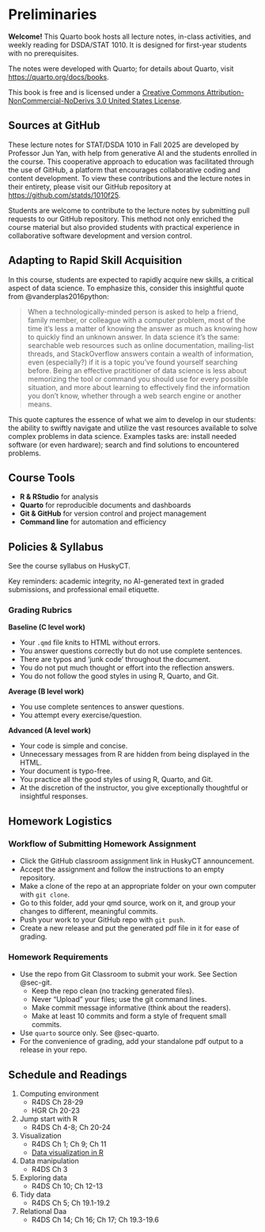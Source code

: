 # Preliminaries {.unnumbered}


::: callout-tip
**Welcome!** This Quarto book hosts all lecture notes,
in-class activities, and weekly reading for DSDA/STAT 1010.
It is designed for first-year students with no prerequisites.
:::


The notes were developed with Quarto; for details about Quarto, visit
<https://quarto.org/docs/books>.


This book is free and is licensed under a [Creative Commons
Attribution-NonCommercial-NoDerivs 3.0 United States License](http://creativecommons.org/licenses/by-nc-nd/3.0/us/).

## Sources at GitHub
These lecture notes for STAT/DSDA 1010 in Fall 2025 are developed 
by Professor Jun Yan, with help from generative AI and the students 
enrolled in the course. This cooperative approach to education was
facilitated through the use of GitHub, a platform that encourages
collaborative coding and content development. To view
these contributions and the lecture notes in their entirety, please
visit our GitHub repository at <https://github.com/statds/1010f25>.


Students are welcome to contribute to the lecture notes by submitting
pull requests
to our GitHub repository. This method not only enriched the
course material but also provided students with practical experience
in collaborative software development and version control. 

## Adapting to Rapid Skill Acquisition

In this course, students are expected to rapidly acquire new skills, a
critical aspect of data science. To emphasize this, consider this
insightful quote from @vanderplas2016python:

> When a technologically-minded person is asked to help a friend, family member,
> or colleague with a computer problem, most of the time it's less a matter of
> knowing the answer as much as knowing how to quickly find an unknown
> answer. In data science it's the same: searchable web resources such as online
> documentation, mailing-list threads, and StackOverflow answers contain a
> wealth of information, even (especially?) if it is a topic you've found
> yourself searching before. Being an effective practitioner of data science is
> less about memorizing the tool or command you should use for every possible
> situation, and more about learning to effectively find the information you
> don't know, whether through a web search engine or another means.

This quote captures the essence of what we aim to develop in our
students: the ability to swiftly navigate and utilize the vast
resources available to solve complex problems in data science.
Examples tasks are: install needed software (or even hardware);
search and find solutions to encountered problems. 


## Course Tools

- **R & RStudio** for analysis
- **Quarto** for reproducible documents and dashboards
- **Git & GitHub** for version control and project management
- **Command line** for automation and efficiency

## Policies & Syllabus

See the course syllabus on HuskyCT.

Key reminders: academic integrity, no AI-generated text in
graded submissions, and professional email etiquette.


### Grading Rubrics

**Baseline (C level work)**

- Your `.qmd` file knits to HTML without errors.
- You answer questions correctly but do not use complete sentences.
- There are typos and 'junk code' throughout the document.
- You do not put much thought or effort into the reflection answers.
- You do not follow the good styles in using R, Quarto, and Git.

**Average (B level work)**

- You use complete sentences to answer questions.
- You attempt every exercise/question.

**Advanced (A level work)**

- Your code is simple and concise.
- Unnecessary messages from R are hidden from being displayed in the HTML.
- Your document is typo-free.
- You practice all the good styles of using R, Quarto, and Git.
- At the discretion of the instructor, you give exceptionally
  thoughtful or insightful responses.


## Homework Logistics

### Workflow of Submitting Homework Assignment

+ Click the GitHub classroom assignment link in HuskyCT announcement.
+ Accept the assignment and follow the instructions to an empty
  repository.
+ Make a clone of the repo at an appropriate folder on your own
  computer with `git clone`.
+ Go to this folder, add your qmd source, work on it, and group your
  changes to different, meaningful commits.
+ Push your work to your GitHub repo with `git push`.
+ Create a new release and put the generated pdf file in it for ease
  of grading.

### Homework Requirements

+ Use the repo from Git Classroom to submit your work. See Section @sec-git.
    - Keep the repo clean (no tracking generated files).
    - Never "Upload" your files; use the git command lines.
    - Make commit message informative (think about the readers).
    - Make at least 10 commits and form a style of frequent small commits.
+ Use `quarto` source only. See @sec-quarto.
+ For the convenience of grading, add your standalone pdf
  output to a release in your repo.


## Schedule and Readings


1. Computing environment
    + R4DS Ch 28-29
    + HGR Ch 20-23
1. Jump start with R
    + R4DS Ch 4-8; Ch 20-24
1. Visualization
    + R4DS Ch 1; Ch 9; Ch 11
    + [Data visualization in R](https://www.data-to-viz.com/)
1. Data manipulation
    + R4DS Ch 3
1. Exploring data
    + R4DS Ch 10; Ch 12-13
1. Tidy data
    + R4DS Ch 5; Ch 19.1-19.2
1. Relational Daa
    + R4DS Ch 14; Ch 16; Ch 17; Ch 19.3-19.6
